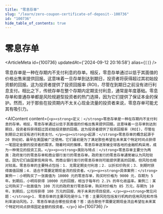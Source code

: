 ```yaml
---
title: "零息存单"
slug: "/learn/zero-coupon-certificate-of-deposit--100736"
id: "100736"
hide_table_of_contents: true
---
```



# 零息存单

<ArticleMeta id={100736} updatedAt={'2024-09-12 20:16:58'} alias={`[]`} />
<div className='border-solid border-b border-t-0 my-4 border-[var(--ifm-color-gray-300)]' />

零息存单是一种在存期内不支付利息的存单。相反，零息存单通过以低于其面值的价格出售来提供回报。这意味着一旦存单到达到期日，投资者将获得超过其初始投资额的回报。这为投资者提供了投资回报率 (ROI)，尽管在到期日之前没有进行利息支付。相比之下，传统存单在整个存期内定期支付利息，通常是年度基础。零息存单和普通存单都是风险规避型投资者的热门选择，因为它们提供了保证本金的保护。然而，对于那些在投资期内不太关心现金流量的投资者来说，零息存单可能尤其有吸引力。

<AIContent content={`<p><strong>定义：</strong>零息存单是一种在存期内不支付利息的存单。相反，零息存单通过以低于其面值的价格出售来提供回报。这意味着一旦存单到达到期日，投资者将获得超过其初始投资额的回报。这为投资者提供了投资回报率 (ROI)，尽管在到期日之前没有进行利息支付。</p><p><strong>起源：</strong>零息存单的概念起源于 20 世纪初，最早在美国被广泛使用。它们最初是为了满足那些希望在未来某个特定时间点获得一笔固定金额的投资者的需求。随着时间的推移，零息存单逐渐被全球各地的金融机构采用，成为一种常见的投资工具。</p><p><strong>类别与特点：</strong>零息存单主要分为两类：政府发行的零息存单和商业银行发行的零息存单。政府发行的零息存单通常被认为风险较低，因为它们由国家信用背书。而商业银行发行的零息存单则可能提供更高的回报，但风险也相对较高。零息存单的主要特点包括：1. 无需定期支付利息；2. 以折扣价购买；3. 到期时获得面值回报；4. 适合不需要定期现金流的投资者。</p><p><strong>具体案例：</strong>案例一：小明购买了一张面值为 10000 元的零息存单，购买时价格为 9000 元，存期为 5 年。到期后，小明将获得 10000 元的回报，相当于每年约 2.1% 的年化收益率。案例二：某公司购买了一批面值为 100 万元的政府发行零息存单，购买时价格为 85 万元，存期为 10 年。到期后，公司将获得 100 万元的回报，用于未来的项目投资。</p><p><strong>常见问题：</strong>1. 零息存单的主要风险是什么？答：主要风险包括发行机构的信用风险和市场利率波动风险。2. 零息存单适合哪些投资者？答：适合那些不需要定期现金流且希望在未来某个特定时间点获得固定金额的投资者。</p>`} id={100736} />
